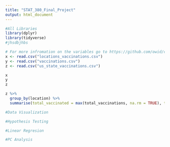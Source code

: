 ```yaml
---
title: "STAT_380_Final_Project"
output: html_document
---
```


```r
#All Libraries
library(dplyr)
library(tidyverse)
#jhsdbjhbs
```


```r
# For more infromation on the variables go to https://github.com/owid/covid-19-data/tree/master/public/data/vaccinations 
x <- read.csv("locations_vaccinations.csv")
y <- read.csv("vaccinations.csv")
z <- read.csv("us_state_vaccinations.csv")

x
y
z
```
```r
z %>%
  group_by(location) %>%
  summarise(total_vaccinated = max(total_vaccinations, na.rm = TRUE), total_distributed = max(total_distributed, na.rm = TRUE))
```

```r
#Data Visualization
```


```r
#Hypothesis Testing
```

```r
#Linear Regresion
```

```r
#PC Analysis
```

